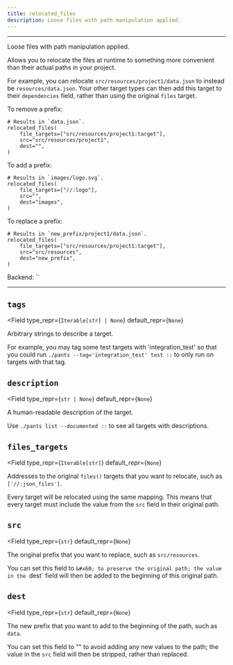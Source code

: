 ```yaml
---
title: relocated_files
description: Loose files with path manipulation applied.
---
```



---

Loose files with path manipulation applied.

Allows you to relocate the files at runtime to something more convenient than their actual paths in your project.

For example, you can relocate `src/resources/project1/data.json` to instead be `resources/data.json`. Your other target types can then add this target to their `dependencies` field, rather than using the original `files` target.

To remove a prefix:

```
# Results in `data.json`.
relocated_files(
    file_targets=["src/resources/project1:target"],
    src="src/resources/project1",
    dest="",
)
```

To add a prefix:

```
# Results in `images/logo.svg`.
relocated_files(
    file_targets=["//:logo"],
    src="",
    dest="images",
)
```

To replace a prefix:

```
# Results in `new_prefix/project1/data.json`.
relocated_files(
    file_targets=["src/resources/project1:target"],
    src="src/resources",
    dest="new_prefix",
)
```

Backend: <span className="color--primary">``</span>

---

<span className={styles.options}>

## `tags`

<Field
    type_repr={`Iterable[str] | None`}
    default_repr={`None`}
>

Arbitrary strings to describe a target.

For example, you may tag some test targets with &#x27;integration_test&#x27; so that you could run `./pants --tag='integration_test' test ::` to only run on targets with that tag.

</Field>

## `description`

<Field
    type_repr={`str | None`}
    default_repr={`None`}
>

A human-readable description of the target.

Use `./pants list --documented ::` to see all targets with descriptions.

</Field>

## `files_targets`

<Field
    type_repr={`Iterable[str]`}
    default_repr={`None`}
>

Addresses to the original `files()` targets that you want to relocate, such as `['//:json_files']`.

Every target will be relocated using the same mapping. This means that every target must include the value from the `src` field in their original path.

</Field>

## `src`

<Field
    type_repr={`str`}
    default_repr={`None`}
>

The original prefix that you want to replace, such as `src/resources`.

You can set this field to `&#x60; to preserve the original path; the value in the `dest` field will then be added to the beginning of this original path.

</Field>

## `dest`

<Field
    type_repr={`str`}
    default_repr={`None`}
>

The new prefix that you want to add to the beginning of the path, such as `data`.

You can set this field to &#x22;&#x22; to avoid adding any new values to the path; the value in the `src` field will then be stripped, rather than replaced.

</Field>

</span>
